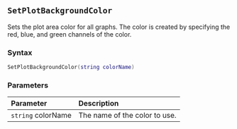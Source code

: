 ::: {.minipage data-latex="{\textwidth}"}
## `SetPlotBackgroundColor`

Sets the plot area color for all graphs. The color is created by specifying the red, blue, and green channels of the color.

### Syntax {-}

``` .lua
SetPlotBackgroundColor(string colorName)
```

### Parameters {-}

**Parameter** | **Description**
| :-- | :-- |
| `string` colorName | The name of the color to use. |
:::
